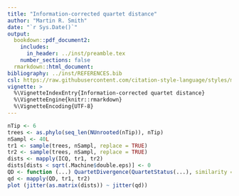 ```yaml
---
title: "Information-corrected quartet distance"
author: "Martin R. Smith"
date: "`r Sys.Date()`"
output: 
  bookdown::pdf_document2:
    includes:
      in_header: ../inst/preamble.tex
    number_sections: false
  rmarkdown::html_document:
bibliography: ../inst/REFERENCES.bib
csl: https://raw.githubusercontent.com/citation-style-language/styles/master/apa-old-doi-prefix.csl
vignette: >
  %\VignetteIndexEntry{Information-corrected quartet distance}
  %\VignetteEngine{knitr::rmarkdown}
  %\VignetteEncoding{UTF-8}
---
```


```r
nTip <- 6
trees <- as.phylo(seq_len(NUnrooted(nTip)), nTip)
nSampl <- 40L
tr1 <- sample(trees, nSampl, replace = TRUE)
tr2 <- sample(trees, nSampl, replace = TRUE)
dists <- mapply(ICQ, tr1, tr2)
dists[dists < sqrt(.Machine$double.eps)] <- 0
QD <- function (...) QuartetDivergence(QuartetStatus(...), similarity = TRUE)
qd <- mapply(QD, tr1, tr2)
plot (jitter(as.matrix(dists)) ~ jitter(qd))
```